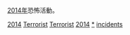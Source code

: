 [[2014年|2014年]]恐怖活動。
{{cat topic in year| topic=恐怖活動| year=2014}}

[[Category:2010年代恐怖活動|2014]]
[[Category:2014年罪案|Terrorist]]
[[Category:2014年灾难|Terrorist]]
[[Category:各年恐怖活动|2014]]
[[Category:2014年襲擊|*]]
[[Category:2014年恐怖主義|incidents]]